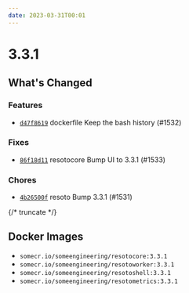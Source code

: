 ```yaml
---
date: 2023-03-31T00:01
---
```


# 3.3.1

## What's Changed

### Features

- [`d47f8619`](https://github.com/someengineering/resoto/commit/d47f8619) <span class="badge badge--secondary">dockerfile</span> Keep the bash history (#1532)

### Fixes

- [`86f18d11`](https://github.com/someengineering/resoto/commit/86f18d11) <span class="badge badge--secondary">resotocore</span> Bump UI to 3.3.1 (#1533)

### Chores

- [`4b26500f`](https://github.com/someengineering/resoto/commit/4b26500f) <span class="badge badge--secondary">resoto</span> Bump 3.3.1 (#1531)

{/* truncate */}

## Docker Images

- `somecr.io/someengineering/resotocore:3.3.1`
- `somecr.io/someengineering/resotoworker:3.3.1`
- `somecr.io/someengineering/resotoshell:3.3.1`
- `somecr.io/someengineering/resotometrics:3.3.1`
